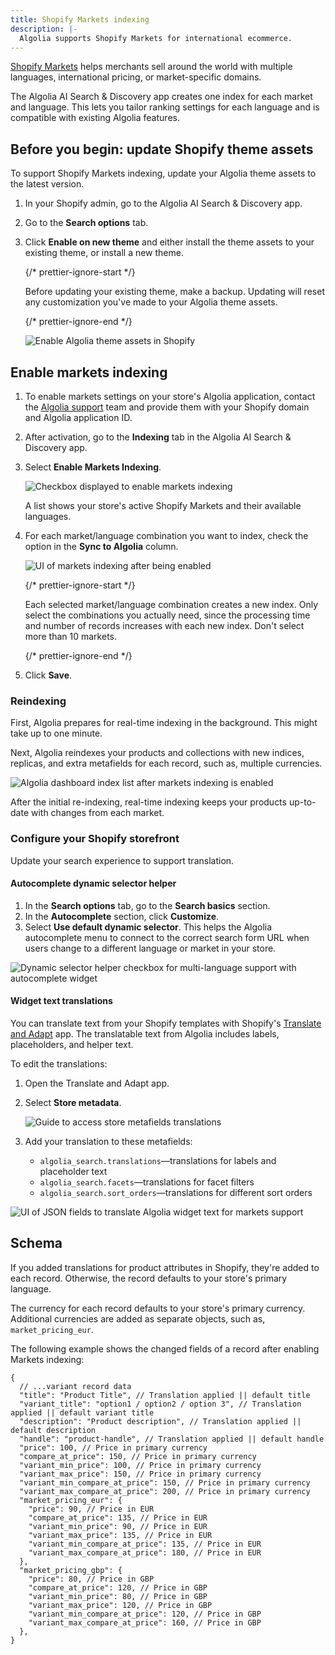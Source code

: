 ```yaml
---
title: Shopify Markets indexing
description: |-
  Algolia supports Shopify Markets for international ecommerce.
---
```


[Shopify Markets](https://shopify.dev/docs/apps/markets) helps merchants sell around the world with multiple languages,
international pricing, or market-specific domains.

The Algolia AI Search & Discovery app creates one index for each market and language.
This lets you tailor ranking settings for each language and is compatible with existing Algolia features.

## Before you begin: update Shopify theme assets

To support Shopify Markets indexing, update your Algolia theme assets to the latest version.

1. In your Shopify admin, go to the Algolia AI Search & Discovery app.
1. Go to the **Search options** tab.
1. Click **Enable on new theme** and either install the theme assets to your existing theme,
   or install a new theme.

   {/* prettier-ignore-start */}

   <Warning>
     Before updating your existing theme, make a backup. Updating will reset any
     customization you've made to your Algolia theme assets.
   </Warning>

   {/* prettier-ignore-end */}

   ![Enable Algolia theme assets in Shopify](/doc/assets/images/integrations/shopify/sending-and-managing-data/1a-markets-enable-assets-4195a343.jpeg)

## Enable markets indexing

1. To enable markets settings on your store's Algolia application, contact the [Algolia support](https://support.algolia.com/hc/en-us/requests/new)
   team and provide them with your Shopify domain and Algolia application ID.

1. After activation, go to the **Indexing** tab in the Algolia AI Search & Discovery app.

1. Select **Enable Markets Indexing**.

   ![Checkbox displayed to enable markets indexing](/doc/assets/images/integrations/shopify/sending-and-managing-data/1-markets-enable-toggle-a060f114.jpeg)

   A list shows your store's active Shopify Markets and their available languages.

1. For each market/language combination you want to index, check the option in the **Sync to Algolia** column.

   ![UI of markets indexing after being enabled](/doc/assets/images/integrations/shopify/sending-and-managing-data/2-markets-indexing-enabled-40fb3194.jpeg)

   {/* prettier-ignore-start */}

   <Note>
     Each selected market/language combination creates a new index. Only select
     the combinations you actually need, since the processing time and number of
     records increases with each new index. Don't select more than 10 markets.
   </Note>

   {/* prettier-ignore-end */}

1. Click **Save**.

### Reindexing

First, Algolia prepares for real-time indexing in the background.
This might take up to one minute.

Next, Algolia reindexes your products and collections with new indices, replicas,
and extra metafields for each record, such as, multiple currencies.

![Algolia dashboard index list after markets indexing is enabled](/doc/assets/images/integrations/shopify/sending-and-managing-data/3-markets-algolia-dashboard-indices-f149e969.jpeg)

After the initial re-indexing,
real-time indexing keeps your products up-to-date with changes from each market.

### Configure your Shopify storefront

Update your search experience to support translation.

#### Autocomplete dynamic selector helper

1. In the **Search options** tab, go to the **Search basics** section.
1. In the **Autocomplete** section, click **Customize**.
1. Select **Use default dynamic selector**.
   This helps the Algolia autocomplete menu to connect to the correct search form URL when users change to a different language or market in your store.

![Dynamic selector helper checkbox for multi-language support with autocomplete widget](/doc/assets/images/integrations/shopify/sending-and-managing-data/6-markets-dynamic-selector-helper-2e0040c3.jpeg)

#### Widget text translations

You can translate text from your Shopify templates with Shopify's [Translate and Adapt](https://apps.shopify.com/translate-and-adapt) app.
The translatable text from Algolia includes labels, placeholders, and helper text.

To edit the translations:

1. Open the Translate and Adapt app.

1. Select **Store metadata**.

   ![Guide to access store metafields translations](/doc/assets/images/integrations/shopify/sending-and-managing-data/4-markets-algolia-metafields-6285962b.jpeg)

1. Add your translation to these metafields:

   - `algolia_search.translations`—translations for labels and placeholder text
   - `algolia_search.facets`—translations for facet filters
   - `algolia_search.sort_orders`—translations for different sort orders

![UI of JSON fields to translate Algolia widget text for markets support](/doc/assets/images/integrations/shopify/sending-and-managing-data/5-markets-algolia-metafields-translations-f9142d38.jpeg)

## Schema

If you added translations for product attributes in Shopify, they're added to each record.
Otherwise, the record defaults to your store's primary language.

The currency for each record defaults to your store's primary currency.
Additional currencies are added as separate objects, such as, `market_pricing_eur`.

The following example shows the changed fields of a record after enabling Markets indexing:

```jsonc jsonc
{
  // ...variant record data
  "title": "Product Title", // Translation applied || default title
  "variant_title": "option1 / option2 / option 3", // Translation applied || default variant title
  "description": "Product description", // Translation applied || default description
  "handle": "product-handle", // Translation applied || default handle
  "price": 100, // Price in primary currency
  "compare_at_price": 150, // Price in primary currency
  "variant_min_price": 100, // Price in primary currency
  "variant_max_price": 150, // Price in primary currency
  "variant_min_compare_at_price": 150, // Price in primary currency
  "variant_max_compare_at_price": 200, // Price in primary currency
  "market_pricing_eur": {
    "price": 90, // Price in EUR
    "compare_at_price": 135, // Price in EUR
    "variant_min_price": 90, // Price in EUR
    "variant_max_price": 135, // Price in EUR
    "variant_min_compare_at_price": 135, // Price in EUR
    "variant_max_compare_at_price": 180, // Price in EUR
  },
  "market_pricing_gbp": {
    "price": 80, // Price in GBP
    "compare_at_price": 120, // Price in GBP
    "variant_min_price": 80, // Price in GBP
    "variant_max_price": 120, // Price in GBP
    "variant_min_compare_at_price": 120, // Price in GBP
    "variant_max_compare_at_price": 160, // Price in GBP
  },
}
```

